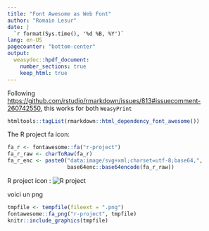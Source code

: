 ```yaml
---
title: "Font Awesome as Web Font" 
author: "Romain Lesur" 
date: | 
  `r format(Sys.time(), '%d %B, %Y')`
lang: en-US
pagecounter: "bottom-center"
output: 
  weasydoc::hpdf_document:
    number_sections: true
    keep_html: true
---
```


Following <https://github.com/rstudio/rmarkdown/issues/813#issuecomment-260742550>, this works for both `WeasyPrint`

```r
htmltools::tagList(rmarkdown::html_dependency_font_awesome())
```

<i class="fa fa-file"></i> 

The R project fa icon: <i class="fab fa-r-project"></i>

```r
fa_r <- fontawesome::fa("r-project")
fa_r_raw <- charToRaw(fa_r)
fa_r_enc <- paste0("data:image/svg+xml;charset=utf-8;base64,", 
                   base64enc::base64encode(fa_r_raw))
```

R project icon : <img alt="R project" src="`r fa_r_enc`">

voici un png

```r
tmpfile <- tempfile(fileext = ".png")
fontawesome::fa_png("r-project", tmpfile)
knitr::include_graphics(tmpfile)
```

